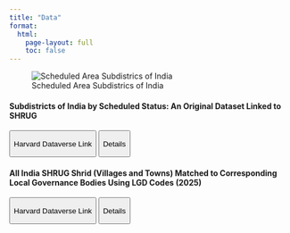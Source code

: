 ---
title: "Data"
format:
  html:
    page-layout: full
    toc: false
---

![Scheduled Area Subdistrics of India](files/subdistricts_scheduled_map.png)

#### **Subdistricts of India by Scheduled Status: An Original Dataset Linked to SHRUG**

<button onclick="window.open(&#39;https://doi.org/10.7910/DVN/2ZKK9U&#39;, &#39;_blank&#39;)">

Harvard Dataverse Link

</button>

<button onclick="let content = this.nextElementSibling; content.style.display = content.style.display === &#39;block&#39; ? &#39;none&#39; : &#39;block&#39;;">

Details

</button>

::: {style="display:none;"}
-   5969 Indian subdistrict (tehsil/mandal/block) level spatial dataset with information on Fifth and Sixth Scheduled Areas of India.
-   Coded with SHRUG subdistrict spatial indicators for ease of merging with other datasets at the Development Data Lab.
:::

#### **All India SHRUG Shrid (Villages and Towns) Matched to Corresponding Local Governance Bodies Using LGD Codes (2025)**

<button onclick="window.open(&#39;https://dataverse.harvard.edu/dataset.xhtml?persistentId=doi:10.7910/DVN/QVFBFT&#39;, &#39;_blank&#39;)">

Harvard Dataverse Link

</button>

<button onclick="let content = this.nextElementSibling; content.style.display = content.style.display === &#39;block&#39; ? &#39;none&#39; : &#39;block&#39;;">

Details

</button>

::: {style="display:none;"}
- This dataset links SHRUG's village- and town-level identifiers (shrid) to their corresponding local governance bodies using official LGD (Local Government Directory) codes from the Government of India. 
- Each observation is matched to either a Gram Panchayat or an Urban Local Body, enabling governance-level analysis of census and economic data. 
- The matching achieves 90.41% coverage overall, with over 95% accuracy in most major Indian states. Discrepancies are summarized in documentation. 
:::
